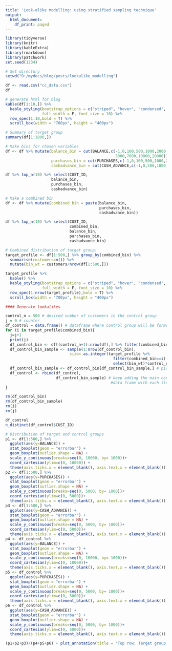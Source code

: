 ---
title: 'Look-alike modelling: using stratified sampling technique'
output:
  html_document:
    df_print: paged
---


```{r}
library(tidyverse)
library(knitr)
library(kableExtra)
library(rmarkdown)
library(patchwork)
set.seed(1234)

# Set directory
setwd("D:/mydocs/blog/posts/lookalike_modelling")

df <- read.csv("cc_data.csv")
df
```


```{r}
# generate html for blog
kable(df[1:10,]) %>%
  kable_styling(bootstrap_options = c("striped", "hover", "condensed", "responsive"),
                full_width = F, font_size = 10) %>%
  row_spec(1:10,bold = T) %>%
  scroll_box(width = "700px", height = "400px")
```



```{r}
# Summary of target group
summary(df[1:1000,])
```


```{r}
# Make bins for chosen variables
df <- df %>% mutate(balance_bin = cut(BALANCE,c(-1,0,100,500,1000,2000,3000,
                                                5000,7000,10000,20000)),
                    purchases_bin = cut(PURCHASES,c(-1,0,100,500,1000,2000,5000,10000,50000)),
                    cashadvance_bin = cut(CASH_ADVANCE,c(-1,0,500,1000,2000,5000,50000)))

df %>% top_n(10) %>% select(CUST_ID,
                    balance_bin,
                    purchases_bin,
                    cashadvance_bin)
```



```{r}
# Make a combined bin
df <- df %>% mutate(combined_bin = paste(balance_bin,
                                         purchases_bin,
                                         cashadvance_bin))

df %>% top_n(10) %>% select(CUST_ID,
                            combined_bin,
                            balance_bin,
                            purchases_bin,
                            cashadvance_bin)

```


```{r}
# Combined distribution of target group:
target_profile <- df[1:500,] %>% group_by(combined_bin) %>%
  summarise(customers=n()) %>%
  mutate(bin_wt = customers/nrow(df[1:500,]))

target_profile %>%
  kable() %>%
  kable_styling(bootstrap_options = c("striped", "hover", "condensed", "responsive"),
                full_width = F, font_size = 10) %>%
  row_spec(1:nrow(target_profile),bold = T) %>%
  scroll_box(width = "700px", height = "400px")

```

```{r}
#### Generate lookalikes

control_n = 500 # desired number of customers in the control group
j = 0 # counter
df_control = data.frame() # dataframe where control group will be formed
for (i in target_profile$combined_bin){
  j=j+1 
  print(j)
  df_control_bin <- df[(control_n+1):nrow(df),] %>% filter(combined_bin==i)
  df_control_bin_sample <- sample(1:nrow(df_control_bin),
                            size= as.integer(target_profile %>%
                                               filter(combined_bin==i) %>%
                                               select(bin_wt)*control_n), replace = TRUE)
  df_control_bin_sample <- df_control_bin[df_control_bin_sample,] # pick actual rows from sample index values
  df_control <- rbind(df_control,
                      df_control_bin_sample) # keep adding the main control group
                                              #data frame with each iteration
}

rm(df_control_bin)
rm(df_control_bin_sample)
rm(i)
rm(j)

df_control
n_distinct(df_control$CUST_ID)

```


```{r}
# Distribution of target and control groups
p1 <- df[1:500,] %>%
  ggplot(aes(y=BALANCE)) +
  stat_boxplot(geom = "errorbar") +
  geom_boxplot(outlier.shape = NA) + 
  scale_y_continuous(breaks=seq(0, 10000, by= 1000))+
  coord_cartesian(ylim=c(0, 10000)) +
  theme(axis.ticks.x = element_blank(), axis.text.x = element_blank())
p2 <- df[1:500,] %>%
  ggplot(aes(y=PURCHASES)) +
  stat_boxplot(geom = "errorbar") +
  geom_boxplot(outlier.shape = NA) + 
  scale_y_continuous(breaks=seq(0, 5000, by= 1000))+
  coord_cartesian(ylim=c(0, 5000))+
  theme(axis.ticks.x = element_blank(), axis.text.x = element_blank())
p3 <- df[1:500,] %>%
  ggplot(aes(y=CASH_ADVANCE)) +
  stat_boxplot(geom = "errorbar") +
  geom_boxplot(outlier.shape = NA) + 
  scale_y_continuous(breaks=seq(0, 5000, by= 1000))+
  coord_cartesian(ylim=c(0, 5000))+
  theme(axis.ticks.x = element_blank(), axis.text.x = element_blank())
p4 <- df_control %>%
  ggplot(aes(y=BALANCE)) +
  stat_boxplot(geom = "errorbar") +
  geom_boxplot(outlier.shape = NA) + 
  scale_y_continuous(breaks=seq(0, 10000, by= 1000))+
  coord_cartesian(ylim=c(0, 10000))+
  theme(axis.ticks.x = element_blank(), axis.text.x = element_blank())
p5 <- df_control %>%
  ggplot(aes(y=PURCHASES)) +
  stat_boxplot(geom = "errorbar") +
  geom_boxplot(outlier.shape = NA) + 
  scale_y_continuous(breaks=seq(0, 5000, by= 1000))+
  coord_cartesian(ylim=c(0, 5000))+
  theme(axis.ticks.x = element_blank(), axis.text.x = element_blank())
p6 <- df_control %>%
  ggplot(aes(y=CASH_ADVANCE)) +
  stat_boxplot(geom = "errorbar") +
  geom_boxplot(outlier.shape = NA) + 
  scale_y_continuous(breaks=seq(0, 5000, by= 1000))+
  coord_cartesian(ylim=c(0, 5000))+
  theme(axis.ticks.x = element_blank(), axis.text.x = element_blank())

(p1+p2+p3)/(p4+p5+p6) + plot_annotation(title = 'Top row: Target group, botom row: control group')

```

